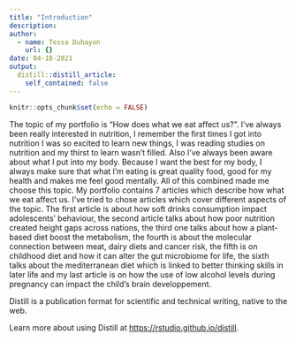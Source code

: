 ```yaml
---
title: "Introduction"
description:
author:
  - name: Tessa Duhayon
    url: {}
date: 04-18-2021
output:
  distill::distill_article:
    self_contained: false
---
```


```r
knitr::opts_chunk$set(echo = FALSE)
```
The topic of my portfolio is "How does what we eat affect us?". I've always been really interested in nutrition, I remember the first times I got into nutrition I was so excited to learn new things, I was reading studies on nutrition and my thirst to learn wasn't filled. Also I've always been aware about what I put into my body. Because I want the best for my body, I always make sure that what I'm eating is great quality food, good for my health and makes me feel good mentally. All of this combined made me choose this topic.
 My portfolio contains 7 articles which describe how what we eat affect us. I've tried to chose articles which cover different aspects of the topic. The first article is about how soft drinks consumption impact adolescents’ behaviour, the second article talks about how poor nutrition created height gaps across nations, the third one talks about how a plant-based diet boost the metabolism, the fourth is about the molecular connection between meat, dairy diets and cancer risk, the fifth is on childhood diet and how it can alter the gut microbiome for life, the sixth talks about the mediterranean diet which is linked to better thinking skills in later life and my last article is on how the use of low alcohol levels during pregnancy can impact the child's brain developpement.


Distill is a publication format for scientific and technical writing, native to the web.

Learn more about using Distill at <https://rstudio.github.io/distill>.

